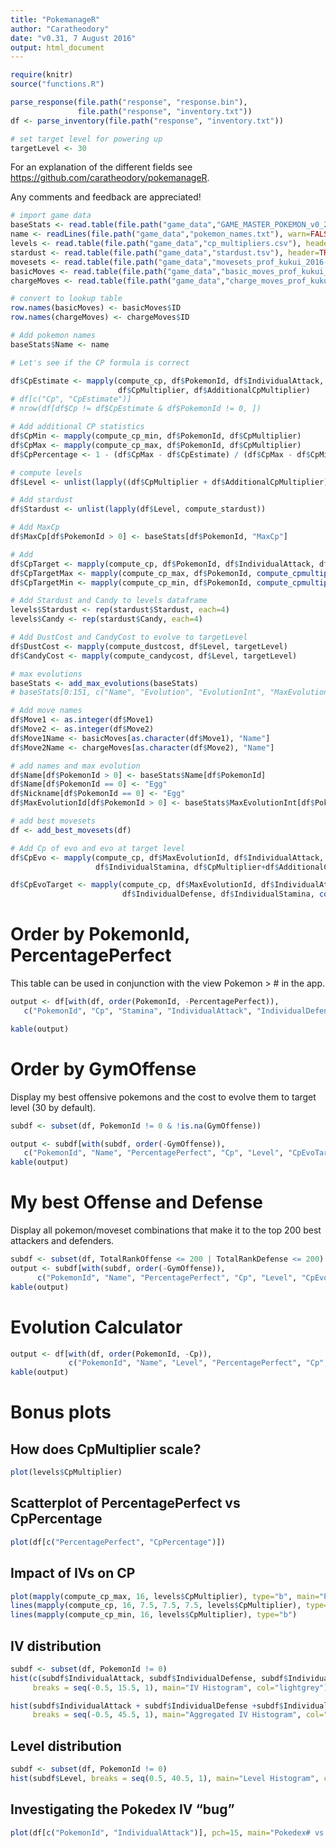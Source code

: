 ```yaml
---
title: "PokemanageR"
author: "Caratheodory"
date: "v0.31, 7 August 2016"
output: html_document
---
```


<!-- Alternate table row background colours -->
<style> tr:nth-child(even) {background-color: #f5f5f5;} </style>

```r

require(knitr)
source("functions.R")

parse_response(file.path("response", "response.bin"), 
               file.path("response", "inventory.txt"))
df <- parse_inventory(file.path("response", "inventory.txt"))

# set target level for powering up
targetLevel <- 30

```

For an explanation of the different fields see [https://github.com/caratheodory/pokemanageR](https://github.com/caratheodory/pokemanageR).

Any comments and feedback are appreciated!


```r

# import game data
baseStats <- read.table(file.path("game_data","GAME_MASTER_POKEMON_v0_2.tsv"), header=TRUE, sep="\t")
name <- readLines(file.path("game_data","pokemon_names.txt"), warn=FALSE)
levels <- read.table(file.path("game_data","cp_multipliers.csv"), header=TRUE, sep=",")
stardust <- read.table(file.path("game_data","stardust.tsv"), header=TRUE, sep="\t")
movesets <- read.table(file.path("game_data","movesets_prof_kukui_2016-07-30.csv"), header=TRUE, sep=",")
basicMoves <- read.table(file.path("game_data","basic_moves_prof_kukui_2016-07-30.csv"), header=TRUE, sep=",", stringsAsFactors=FALSE)
chargeMoves <- read.table(file.path("game_data","charge_moves_prof_kukui_2016-07-30.csv"), header=TRUE, sep=",", stringsAsFactors=FALSE)

# convert to lookup table
row.names(basicMoves) <- basicMoves$ID
row.names(chargeMoves) <- chargeMoves$ID

# Add pokemon names
baseStats$Name <- name

# Let's see if the CP formula is correct

df$CpEstimate <- mapply(compute_cp, df$PokemonId, df$IndividualAttack, df$IndividualDefense, df$IndividualStamina, 
                        df$CpMultiplier, df$AdditionalCpMultiplier)
# df[c("Cp", "CpEstimate")]
# nrow(df[df$Cp != df$CpEstimate & df$PokemonId != 0, ])

# Add additional CP statistics
df$CpMin <- mapply(compute_cp_min, df$PokemonId, df$CpMultiplier)
df$CpMax <- mapply(compute_cp_max, df$PokemonId, df$CpMultiplier)
df$CpPercentage <- 1 - (df$CpMax - df$CpEstimate) / (df$CpMax - df$CpMin)

# compute levels
df$Level <- unlist(lapply((df$CpMultiplier + df$AdditionalCpMultiplier), compute_level))

# Add stardust
df$Stardust <- unlist(lapply(df$Level, compute_stardust))

# Add MaxCp
df$MaxCp[df$PokemonId > 0] <- baseStats[df$PokemonId, "MaxCp"]

# Add 
df$CpTarget <- mapply(compute_cp, df$PokemonId, df$IndividualAttack, df$IndividualDefense, df$IndividualStamina, compute_cpmultiplier(30))
df$CpTargetMax <- mapply(compute_cp_max, df$PokemonId, compute_cpmultiplier(30))
df$CpTargetMin <- mapply(compute_cp_min, df$PokemonId, compute_cpmultiplier(30))

# Add Stardust and Candy to levels dataframe
levels$Stardust <- rep(stardust$Stardust, each=4)
levels$Candy <- rep(stardust$Candy, each=4)

# Add DustCost and CandyCost to evolve to targetLevel
df$DustCost <- mapply(compute_dustcost, df$Level, targetLevel)
df$CandyCost <- mapply(compute_candycost, df$Level, targetLevel)

# max evolutions
baseStats <- add_max_evolutions(baseStats)
# baseStats[0:151, c("Name", "Evolution", "EvolutionInt", "MaxEvolutionInt")]

# Add move names
df$Move1 <- as.integer(df$Move1)
df$Move2 <- as.integer(df$Move2)
df$Move1Name <- basicMoves[as.character(df$Move1), "Name"]
df$Move2Name <- chargeMoves[as.character(df$Move2), "Name"]

# add names and max evolution
df$Name[df$PokemonId > 0] <- baseStats$Name[df$PokemonId]
df$Name[df$PokemonId == 0] <- "Egg"
df$Nickname[df$PokemonId == 0] <- "Egg"
df$MaxEvolutionId[df$PokemonId > 0] <- baseStats$MaxEvolutionInt[df$PokemonId]

# add best movesets
df <- add_best_movesets(df)

# Add Cp of evo and evo at target level
df$CpEvo <- mapply(compute_cp, df$MaxEvolutionId, df$IndividualAttack, df$IndividualDefense, 
                   df$IndividualStamina, df$CpMultiplier+df$AdditionalCpMultiplier)

df$CpEvoTarget <- mapply(compute_cp, df$MaxEvolutionId, df$IndividualAttack, 
                         df$IndividualDefense, df$IndividualStamina, compute_cpmultiplier(targetLevel))


```

# Order by PokemonId, PercentagePerfect

This table can be used in conjunction with the view Pokemon > # in the app.

```r

output <- df[with(df, order(PokemonId, -PercentagePerfect)), 
   c("PokemonId", "Cp", "Stamina", "IndividualAttack", "IndividualDefense", "IndividualStamina", "PercentagePerfect", "Level", "Nickname")]

kable(output)


```

# Order by GymOffense

Display my best offensive pokemons and the cost to evolve them to target level (30 by default).

```r

subdf <- subset(df, PokemonId != 0 & !is.na(GymOffense))

output <- subdf[with(subdf, order(-GymOffense)), 
   c("PokemonId", "Name", "PercentagePerfect", "Cp", "Level", "CpEvoTarget", "DustCost", "GymOffense", "TotalRankOffense", "TotalRankDefense")]
kable(output)

```

# My best Offense and Defense

Display all pokemon/moveset combinations that make it to the top 200 best attackers and defenders.

```r

subdf <- subset(df, TotalRankOffense <= 200 | TotalRankDefense <= 200)
output <- subdf[with(subdf, order(-GymOffense)), 
      c("PokemonId", "Name", "PercentagePerfect", "Cp", "Level", "CpEvoTarget", "DustCost", "GymOffense", "TotalRankOffense", "TotalRankDefense")]
kable(output)


```

# Evolution Calculator

```r

output <- df[with(df, order(PokemonId, -Cp)), 
             c("PokemonId", "Name", "Level", "PercentagePerfect", "Cp", "CpEvo")]
kable(output)


```


# Bonus plots

## How does CpMultiplier scale?

```r

plot(levels$CpMultiplier)

```

## Scatterplot of PercentagePerfect vs CpPercentage

```r

plot(df[c("PercentagePerfect", "CpPercentage")])

```

## Impact of IVs on CP

```r

plot(mapply(compute_cp_max, 16, levels$CpMultiplier), type="b", main="PokemonId 16")
lines(mapply(compute_cp, 16, 7.5, 7.5, 7.5, levels$CpMultiplier), type="b", pch=19)
lines(mapply(compute_cp_min, 16, levels$CpMultiplier), type="b")

```

## IV distribution

```r

subdf <- subset(df, PokemonId != 0)
hist(c(subdf$IndividualAttack, subdf$IndividualDefense, subdf$IndividualStamina),
     breaks = seq(-0.5, 15.5, 1), main="IV Histogram", col="lightgrey")

hist(subdf$IndividualAttack + subdf$IndividualDefense +subdf$IndividualStamina,
     breaks = seq(-0.5, 45.5, 1), main="Aggregated IV Histogram", col="lightgrey")


```

## Level distribution

```r

subdf <- subset(df, PokemonId != 0)
hist(subdf$Level, breaks = seq(0.5, 40.5, 1), main="Level Histogram", col="lightgrey")

```

## Investigating the Pokedex IV "bug"

```r

plot(df[c("PokemonId", "IndividualAttack")], pch=15, main="Pokedex# vs IVA")


```



